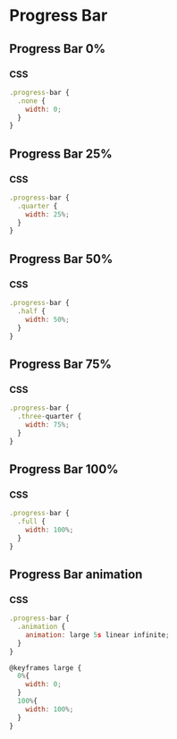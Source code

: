
<Meta title="Utilities/Progress Bar" />

<style>{`
.progress-bar {
  display: block;
  width: 100%;
  height: 100%;
  background-color: #ff9419;
}

.progress-bar__container {
  width: 100%;
  height: 8px;
  background-color: #dededf;
}

.progress-bar.start {
  width: 20%;
}

.progress-bar.not-on-way {
  border-radius: 0 4px 4px 0;
}

.progress-bar__container {
  width: 100%;
  height: 8px;
  background-color: #dededf;
}

.progress-bar.none {
  width: 0;
}

.progress-bar.quarter {
  width: 25%;
}

.progress-bar.half {
  width: 50%;
}

.progress-bar.three-quarter {
  width: 75%;
}

.progress-bar.full {
  width: 100%;
}

.progress-bar.animation {
  animation: large 5s linear infinite;
}

@keyframes large {
  0%{
    width: 0;
  }
  100%{
    width: 100%;
  }
}

.progress-sb__card {
  font-family: "Open Sans", Helvetica, Arial, sans-serif;
  border-radius: 4px;
  background: #FFFFFF;
  box-shadow: rgba(0,0,0,0.10) 0 1px 3px 0;
  border: 1px solid rgba(0,0,0,.1);
  margin: 25px 0 40px;
  padding: 30px 20px;
}

.progress-sb__item {
  margin-bottom: 20px;
}

.progress-sb__label {
  display: inline-block;
  vertical-align: top;
  margin-bottom: 20px;
  color: #8d90a1;
  font-family: "Open Sans", Helvetica, Arial, sans-serif;
}

.progress-sb__content {
  font-family: "Open Sans", Helvetica, Arial, sans-serif;
  font-size: 14px;
}
`}</style>

# Progress Bar

## Progress Bar 0%
<Canvas>
<div class="progress-sb__content">
  <div className="progress-bar__container">
    <i className="progress-bar none"></i>
  </div>
</div>
</Canvas>

### CSS
```js live=true
.progress-bar {
  .none {
    width: 0;
  }
}
```

## Progress Bar 25%
<Canvas>
<div class="progress-sb__content">
  <div className="progress-bar__container">
    <i className="progress-bar quarter"></i>
  </div>
</div>
</Canvas>

### CSS
```js live=true
.progress-bar {
  .quarter {
    width: 25%;
  }
}
```

## Progress Bar 50%
<Canvas>
<div class="progress-sb__content">
  <div className="progress-bar__container">
    <i className="progress-bar half"></i>
  </div>
</div>
</Canvas>

### CSS
```js live=true
.progress-bar {
  .half {
    width: 50%;
  }
}
```

## Progress Bar 75%
<Canvas>
<div class="progress-sb__content">
  <div className="progress-bar__container">
    <i className="progress-bar three-quarter"></i>
  </div>
</div>
</Canvas>

### CSS
```js live=true
.progress-bar {
  .three-quarter {
    width: 75%;
  }
}
```

## Progress Bar 100%
<Canvas>
<div class="progress-sb__content">
  <div className="progress-bar__container">
    <i className="progress-bar full"></i>
  </div>
</div>
</Canvas>

### CSS
```js live=true
.progress-bar {
  .full {
    width: 100%;
  }
}
```

## Progress Bar animation
<Canvas>
<div class="progress-sb__content">
  <div className="progress-bar__container">
    <i className="progress-bar animation"></i>
  </div>
</div>
</Canvas>

### CSS
```js live=true
.progress-bar {
  .animation {
    animation: large 5s linear infinite;
  }
}

@keyframes large {
  0%{
    width: 0;
  }
  100%{
    width: 100%;
  }
}
```